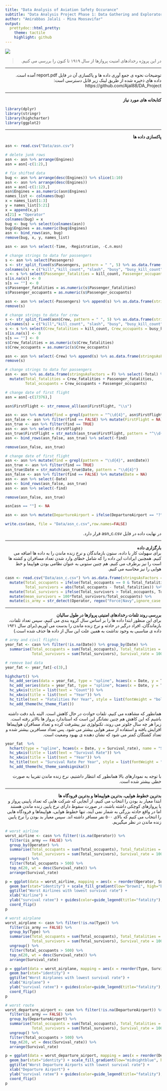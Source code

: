 ```yaml
---
title: "Data Analysis of Aviation Safety Occurance"
subtitle: "Data Analysis Project Phase 1: Data Gathering and Exploratory Data Analysis"
author: "Amirabbas Jalali - Mina Moosavifar"
output:
  prettydoc::html_pretty:
    theme: tactile
    highlight: github
---
```


<div align="center">
<img  src="Images/flight.png"  align = 'center'>
</div>

> <p dir="RTL"> 
در این پروژه رخدادهای امنیت پروازها از سال ۱۹۱۹ تا کنون را بررسی می کنیم.
</p>

***
<p dir="RTL">
توضیحات نحوه ی جمع آوری داده ها و پاکسازی آن در فایل 
report.pdf 
آمده است.
<br>
داده های ذخیره شده از طریق لینک زیر قابل دسترسی است:
<br>
https://github.com/Ajal88/DA_Project
</p>
***
<p dir="RTL">
**کتابخانه های مورد نیاز**
<br>
</p>

```r
library(dplyr)
library(stringr)
library(highcharter)
library(ggplot2)
```
***
<p dir="RTL">
**پاکسازی داده ها**
<br>
</p>

```r
asn <- read.csv("Data/asn.csv")

# delete junk rows
asn <- asn %>% arrange(Engines)
asn = asn[-c(1:2),]

# fix shifted data
bug <- asn %>% arrange(desc(Engines)) %>% slice(1:10)
asn <- asn %>% arrange(desc(Engines))
asn = asn[-c(1:12),]
asn$Engines = as.numeric(asn$Engines)
names_list <- colnames(bug)
x = names_list[1:3]
y = names_list[5:21]
x = append(x,y)
x[21] = "Operator"
colnames(bug) = x
bug <- bug %>% select(colnames(asn))
bug$Engines = as.numeric(bug$Engines)
asn <- bind_rows(asn, bug)
remove(bug, x, y, names_list)

asn <- asn %>% select(-Time, -Registration, -C.n.msn)

# change strings to data for passengers
s <- asn %>% select(Passengers)
s <- str_split_fixed(s$Passengers, pattern = " ", 5) %>% as.data.frame(stringsAsFactors = F)
colnames(s) = c("kill","kill_count", "slash", "busy", "busy_kill_count")
s <- s %>% select(Passenger_fatalities = kill_count, Passenger_occupants = busy_kill_count)
s[is.na(s)] <- 0
s[s == ""] <- 0
s$Passenger_fatalities = as.numeric(s$Passenger_fatalities)
s$Passenger_occupants = as.numeric(s$Passenger_occupants)

asn <- asn %>% select(-Passengers) %>% append(s) %>% as.data.frame(stringsAsFactors = F)
remove(s)

# change strings to data for crew
s <- str_split_fixed(asn$Crew, pattern = " ", 5) %>% as.data.frame(stringsAsFactors = F)
colnames(s) = c("kill","kill_count", "slash", "busy", "busy_kill_count")
s <- s %>% select(Crew_fatalities = kill_count, Crew_occupants = busy_kill_count)
s[is.na(s)] <- 0
s[s == ""] <- 0
s$Crew_fatalities = as.numeric(s$Crew_fatalities)
s$Crew_occupants = as.numeric(s$Crew_occupants)

asn <- asn %>% select(-Crew) %>% append(s) %>% as.data.frame(stringsAsFactors = F)
remove(s)

# change strings to data for passengers
asn <- asn %>% as.data.frame(stringsAsFactors = F) %>% select(-Total) %>% 
  mutate(Total_fatalities = Crew_fatalities + Passenger_fatalities,
         Total_occupants = Crew_occupants + Passenger_occupants)

# change date of first flight
asn = asn[-c(17376),]

asn$FirstFlight <- str_remove_all(asn$FirstFlight, "\\s")

asn <- asn %>% mutate(find = grepl(pattern = "^\\d{4}", asn$FirstFlight))
asn_false <- asn %>% filter(find == FALSE) %>% mutate(FirstFlight = NA)
asn_true <- asn %>% filter(find == TRUE)
asn <- asn %>% select(-FirstFlight)
asn_true$FirstFlight = str_match(asn_true$FirstFlight, pattern = "^\\d{4}")
asn <- bind_rows(asn_false, asn_true) %>% select(-find)

remove(asn_false, asn_true)

# change date of first flight
asn <- asn %>% mutate(find = grepl(pattern = "\\d{4}", asn$Date))
asn_true <- asn %>% filter(find == TRUE)
asn_true$Date = str_match(asn_true$Date, pattern = "\\d{4}")
asn_false <- asn %>% filter(find == FALSE) %>% mutate(Date = NA)
asn <- asn %>% select(-Date)
asn <- bind_rows(asn_false, asn_true)
asn <- asn %>% select(-find)

remove(asn_false, asn_true)

asn[asn == ""] <- NA

asn <- asn %>% mutate(DepartureAirport = ifelse(DepartureAirport == "?" | DepartureAirport == "-", NA, DepartureAirport))

write.csv(asn, file = "Data/asn_c.csv",row.names=FALSE)
```

<p dir="RTL">
در نهایت داده در فایل 
asn_c.csv 
قرار دارد.
</p>

***
<p dir="RTL">
**بارگزاری داده**
<br>
برای سهولت کار با داده، ستون بازماندگان و نرخ زنده ماندن را به داده ها اضافه می کنیم. همچنین ایرادات این داده را که شامل خطای وارد شدن تعداد مسافران و کشته ها است را نیز برطرف می کنیم. هم چنین ستونی به عنوان نظامی بودن هواپیما و خط هوایی را نیز محاسبه می کنیم.
</p>

```r
casn <- read.csv("Data/asn_c.csv") %>% as.data.frame(stringsAsFactors = F) %>% 
  mutate(Total_occupants = ifelse(Total_occupants == 0 & Total_fatalities != 0, Total_fatalities, Total_occupants),
         Total_survivors = abs(Total_occupants - Total_fatalities)) %>% 
  mutate(Total_survivors = ifelse(Total_survivors > Total_occupants, Total_occupants, abs(Total_occupants - Total_fatalities))) %>% 
  mutate(mean_survivors = 100*Total_survivors/Total_occupants) %>% 
  mutate(is_army = str_detect(Operator, regex("Force|Navy",ignore_case = T)))
```

***
<p dir="RTL">
**بررسی روند تلفات رخدادهای امنیتی پروازها در طول سالیان**
<br>
برای این منظور ابتدا داده ها را بر اساس سال گروه بندی می کنیم، سپس تعداد تلفات، بازماندگان، افراد درگیر در حادثه و نرخ زنده ماندن را بدست می آوریم.(برای سال ۱۹۲۱ داده ی مناسبی به وجود نداشت به همین علت این سال از داده ها حذف شده است.)
</p>

```r
# army and civil flights
year_fat <- casn %>% filter(!is.na(Date)) %>% group_by(Date) %>% 
  summarise(Total_occupants = sum(Total_occupants), Total_fatalities = sum(Total_fatalities),
            Total_survivors = sum(Total_survivors), Survival_rate = 100*Total_survivors/Total_occupants)

# remove bad data
year_fat <- year_fat[-c(3),]

highchart() %>% 
  hc_add_series(data = year_fat, type = "spline", hcaes(x = Date, y = Total_fatalities), name = "Total Fatalities") %>% 
  hc_add_series(data = year_fat, type = "spline", hcaes(x = Date, y = Total_survivors), name = "Total Survivors") %>% 
  hc_yAxis(title = list(text = "Count")) %>% 
  hc_xAxis(title = list(text = "Year")) %>% 
  hc_title(text = "Fatalities Per Year", style = list(fontWeight = "bold")) %>%
  hc_add_theme(hc_theme_flat())
```

<p dir="RTL">
همانطور که مشاهده می کنیم، تلفات حوادث در حال کاهش است. البته باید دقت داشته باشیم که این کاهش هم چنین نشانگر این است که استاندارد پرواز ها بالاتر رفته است. زیرا هر چه سال جلوتر می روند، تکنولوژی نیز پیشرفت کرده و تعداد مسافران هواپیماها افزایش یافته و استفاده از سفر هوایی بیشتر می شود. پس تعداد مسافرین بیشتر شده و تعداد کشتگان کمتر می شود که نشان دهنده ی بهبود وضعیت است.
</p>

```r
year_fat  %>% 
  hchart(type = "spline", hcaes(x = Date, y = Survival_rate), name = "Survival Rate") %>% 
  hc_yAxis(title = list(text = "Survival Rate")) %>% 
  hc_xAxis(title = list(text = "Year")) %>% 
  hc_title(text = "Survival Rate Per Year", style = list(fontWeight = "bold")) %>%
  hc_add_theme(hc_theme_sandsignika())

```

<p dir="RTL">
با توجه به نمودارهای بالا همانطور که انتظار داشتیم، نرخ زنده ماندن تقریبا به صورت خطی بیشتر شده است.
</p>
***

<p dir="RTL">
**بدترین خطوط هوایی، بدترین هواپیماها و بدترین فرودگاه ها**
<br>
ابتدا معیار بد بودن را انتخاب می کنیم، از آنجایی که شرکت هایی که تعداد پایینی پرواز و یا پروازهای کوچکی داشته باشند، در صورت سقوط دارای نرخ پایین زنده ماندن هستند اما در واقع حادثه بزرگی به شمار نمی آیند، تنها خطوط هوایی، هواپیماها و فرودگاه هایی را انتخاب می کنیم که بالای ۵۰۰ نفر مسافر داشته اند. سپس معیار بد بودن را نرخ پایین زنده ماندن در نظر میگیریم.
</p>

```r
# worst airline
worst_airline <- casn %>% filter(!is.na(Operator)) %>% 
  filter(is_army == FALSE) %>% 
  group_by(Operator) %>% 
  summarise(Total_occupants = sum(Total_occupants), Total_fatalities = sum(Total_fatalities),
            Total_survivors = sum(Total_survivors), Survival_rate = 100*Total_survivors/Total_occupants) %>% 
  ungroup() %>% 
  filter(Total_occupants > 500) %>% 
  top_n(20, wt = desc(Survival_rate)) %>% 
  arrange(Survival_rate)

p = ggplot(data = worst_airline, mapping = aes(x = reorder(Operator, Survival_rate), y = Survival_rate, fill = Total_fatalities)) + 
  geom_bar(stat="identity") + scale_fill_gradient(low="brown1", high="brown4") + 
  ggtitle("Worst Airlines with lowest survival rate") + 
  xlab("Airline") + 
  ylab("survival ratee") + guides(color=guide_legend(title="fatality"), fill=guide_legend(title="fatality")) + 
  coord_flip()
p

# worst airplane
worst_airplane <- casn %>% filter(!is.na(Type)) %>% 
  filter(is_army == FALSE) %>% 
  group_by(Type) %>% 
  summarise(Total_occupants = sum(Total_occupants), Total_fatalities = sum(Total_fatalities),
            Total_survivors = sum(Total_survivors), Survival_rate = 100*Total_survivors/Total_occupants) %>% 
  ungroup() %>% 
  filter(Total_occupants > 500) %>% 
  top_n(20, wt = desc(Survival_rate)) %>% 
  arrange(Survival_rate)

p = ggplot(data = worst_airplane, mapping = aes(x = reorder(Type, Survival_rate), y = Survival_rate, fill = Total_fatalities)) + 
  geom_bar(stat="identity") +
  ggtitle("Worst Airplanes with lowest survival rate") + 
  xlab("Airplane") + 
  ylab("survival ratee") + guides(color=guide_legend(title="fatality"), fill=guide_legend(title="fatality")) + 
  coord_flip()
p

# worst route
worst_departure_airport <- casn %>% filter(!is.na(DepartureAirport)) %>% 
  filter(is_army == FALSE) %>% 
  group_by(DepartureAirport) %>% 
  summarise(Total_occupants = sum(Total_occupants), Total_fatalities = sum(Total_fatalities),
            Total_survivors = sum(Total_survivors), Survival_rate = 100*Total_survivors/Total_occupants) %>% 
  ungroup() %>% 
  filter(Total_occupants > 500) %>% 
  top_n(20, wt = desc(Survival_rate)) %>% 
  arrange(Survival_rate)

p = ggplot(data = worst_departure_airport, mapping = aes(x = reorder(DepartureAirport, Survival_rate), y = Survival_rate, fill = Total_fatalities)) + 
  geom_bar(stat="identity") + scale_fill_gradient(low="midnightblue", high="darkred") +
  ggtitle("Worst Departure Airports with lowest survival rate") + 
  xlab("Departure Airport") + 
  ylab("survival ratee") + guides(color=guide_legend(title="fatality"), fill=guide_legend(title="fatality")) + 
  coord_flip()
p
```

